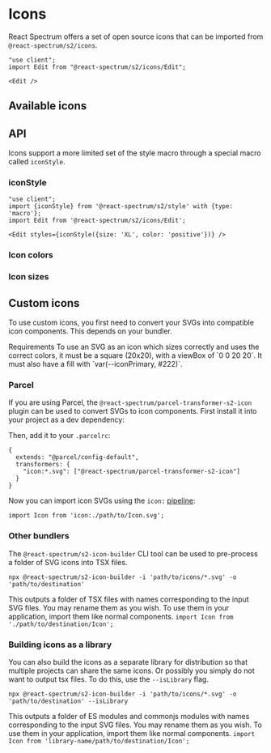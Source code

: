 

# Icons

<PageDescription>React Spectrum offers a set of open source icons that can be imported from `@react-spectrum/s2/icons`.</PageDescription>

```tsx render expanded
"use client";
import Edit from "@react-spectrum/s2/icons/Edit";

<Edit />
```

## Available icons

<IconCards />

## API

Icons support a more limited set of the style macro through a special macro called `iconStyle`.

### iconStyle

```tsx render expanded
"use client";
import {iconStyle} from '@react-spectrum/s2/style' with {type: 'macro'};
import Edit from '@react-spectrum/s2/icons/Edit';

<Edit styles={iconStyle({size: 'XL', color: 'positive'})} />
```

### Icon colors

<IconColors />

### Icon sizes

<IconSizes />

## Custom icons

To use custom icons, you first need to convert your SVGs into compatible icon components. This depends on your bundler.

<InlineAlert variant="notice">
  <Heading>Requirements</Heading>
  <Content>
    To use an SVG as an icon which sizes correctly and uses the correct colors, it must be a square (20x20), with a viewBox of `0 0 20 20`. It must also have a fill with `var(--iconPrimary, #222)`.
  </Content>
</InlineAlert>

### Parcel

If you are using Parcel, the `@react-spectrum/parcel-transformer-s2-icon` plugin can be used to convert SVGs to icon components. First install it into your project as a dev dependency:

<InstallCommand pkg="@react-spectrum/parcel-transformer-s2-icon" flags="--dev" />

Then, add it to your `.parcelrc`:

```tsx
{
  extends: "@parcel/config-default",
  transformers: {
    "icon:*.svg": ["@react-spectrum/parcel-transformer-s2-icon"]
  }
}
```

Now you can import icon SVGs using the `icon:` [pipeline](https://parceljs.org/features/plugins/#named-pipelines):

`import Icon from 'icon:./path/to/Icon.svg';`

### Other bundlers

The `@react-spectrum/s2-icon-builder` CLI tool can be used to pre-process a folder of SVG icons into TSX files.

`npx @react-spectrum/s2-icon-builder -i 'path/to/icons/*.svg' -o 'path/to/destination'`

This outputs a folder of TSX files with names corresponding to the input SVG files. You may rename them as you wish. To use them in your application, import them like normal components.
`import Icon from './path/to/destination/Icon';`

### Building icons as a library

You can also build the icons as a separate library for distribution so that multiple projects can share the same icons. Or possibly you simply do not want to output tsx files.
To do this, use the `--isLibrary` flag.

`npx @react-spectrum/s2-icon-builder -i 'path/to/icons/*.svg' -o 'path/to/destination' --isLibrary`

This outputs a folder of ES modules and commonjs modules with names corresponding to the input SVG files. You may rename them as you wish. To use them in your application, import them like normal components.
`import Icon from 'library-name/path/to/destination/Icon';`
